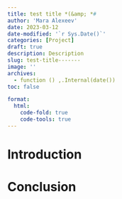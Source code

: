 ```yaml
---
title: test title *(&amp; *#
author: 'Mara Alexeev'
date: 2023-03-12
date-modified: '`r Sys.Date()`'
categories: [Project]
draft: true
description: Description
slug: test-title-------
image: ''
archives:
  - function () ,.Internal(date())
toc: false

format:
  html:
    code-fold: true
    code-tools: true
---
```


# Introduction

# Conclusion
